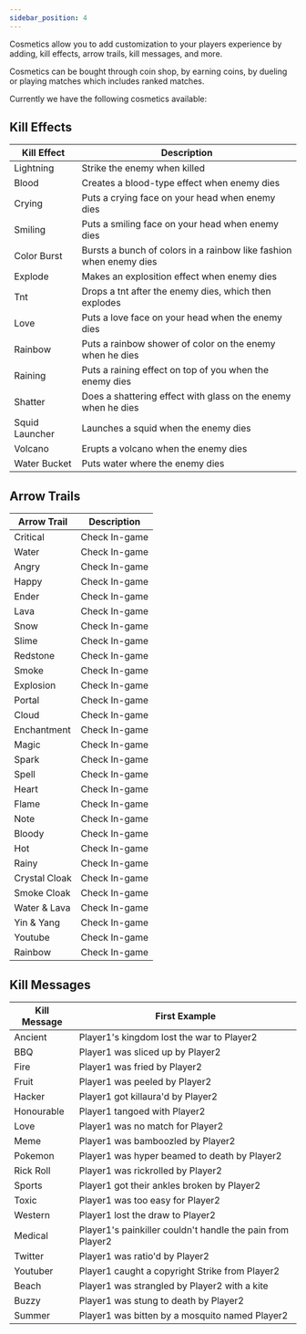 ```yaml
---
sidebar_position: 4
---
```


Cosmetics allow you to add customization to your players experience by adding,
kill effects, arrow trails, kill messages, and more.

Cosmetics can be bought through coin shop, by earning coins,
by dueling or playing matches which includes ranked matches.

Currently we have the following cosmetics available:

## Kill Effects

| Kill Effect       | Description                                                            |
|-------------------|------------------------------------------------------------------------|
| Lightning         | Strike the enemy when killed                                           |
| Blood             | Creates a blood-type effect when enemy dies                            |
| Crying            | Puts a crying face on your head when enemy dies                        |
| Smiling           | Puts a smiling face on your head when enemy dies                       |
| Color Burst       | Bursts a bunch of colors in a rainbow like fashion when enemy dies     |
| Explode           | Makes an explosition effect when enemy dies                            |
| Tnt               | Drops a tnt after the enemy dies, which then explodes                  |
| Love              | Puts a love face on your head when the enemy dies                      |
| Rainbow           | Puts a rainbow shower of color on the enemy when he dies               |
| Raining           | Puts a raining effect on top of you when the enemy dies                |
| Shatter           | Does a shattering effect with glass on the enemy when he dies          |
| Squid Launcher    | Launches a squid when the enemy dies                                   |
| Volcano           | Erupts a volcano when the enemy dies                                   |
| Water Bucket      | Puts water where the enemy dies                                        |

## Arrow Trails

| Arrow Trail | Description       |
|-------------|-------------------|
| Critical     | Check In-game     |
| Water        | Check In-game     |
| Angry        | Check In-game     |
| Happy        | Check In-game     |
| Ender        | Check In-game     |
| Lava         | Check In-game     |
| Snow         | Check In-game     |
| Slime        | Check In-game     |
| Redstone     | Check In-game     |
| Smoke        | Check In-game     |
| Explosion    | Check In-game     |
| Portal       | Check In-game     |
| Cloud        | Check In-game     |
| Enchantment  | Check In-game     |
| Magic        | Check In-game     |
| Spark        | Check In-game     |
| Spell        | Check In-game     |
| Heart        | Check In-game     |
| Flame        | Check In-game     |
| Note         | Check In-game     |
| Bloody       | Check In-game     |
| Hot          | Check In-game     |
| Rainy        | Check In-game     |
| Crystal Cloak| Check In-game     |
| Smoke Cloak  | Check In-game     |
| Water & Lava | Check In-game     |
| Yin & Yang   | Check In-game     |
| Youtube      | Check In-game     |
| Rainbow      | Check In-game     |

## Kill Messages

| Kill Message      | First Example                                                |
|-------------------|-------------------------------------------------------------|
| Ancient           | Player1's kingdom lost the war to Player2                   |
| BBQ               | Player1 was sliced up by Player2                            |
| Fire              | Player1 was fried by Player2                                |
| Fruit             | Player1 was peeled by Player2                               |
| Hacker            | Player1 got killaura'd by Player2                           |
| Honourable        | Player1 tangoed with Player2                                |
| Love              | Player1 was no match for Player2                            |
| Meme              | Player1 was bamboozled by Player2                           |
| Pokemon           | Player1 was hyper beamed to death by Player2                |
| Rick Roll         | Player1 was rickrolled by Player2                           |
| Sports            | Player1 got their ankles broken by Player2                  |
| Toxic             | Player1 was too easy for Player2                            |
| Western           | Player1 lost the draw to Player2                            |
| Medical           | Player1's painkiller couldn't handle the pain from Player2  |
| Twitter           | Player1 was ratio'd by Player2                              |
| Youtuber          | Player1 caught a copyright Strike from Player2              |
| Beach             | Player1 was strangled by Player2 with a kite                |
| Buzzy             | Player1 was stung to death by Player2                       |
| Summer            | Player1 was bitten by a mosquito named Player2              |
